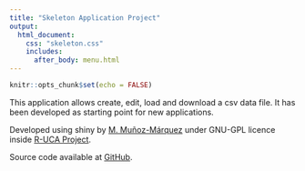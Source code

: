 ```yaml
---
title: "Skeleton Application Project"
output:
  html_document:
    css: "skeleton.css"
    includes:
      after_body: menu.html
---
```


```r
knitr::opts_chunk$set(echo = FALSE)
```

<p>This application allows create, edit, load and download a csv data file. It has been developed as starting point for new applications.</p>

<p>Developed using shiny by <a href="mailto:manuel.munoz(at)uca.es">M. Muñoz-Márquez</a> under GNU-GPL licence inside <a href="http://knuth.uca.es/R/">R-UCA Project</a>.</p>

<p>Source code available at <a href="https://github.com/MMunozMarquez/skeleton/">GitHub</a>.